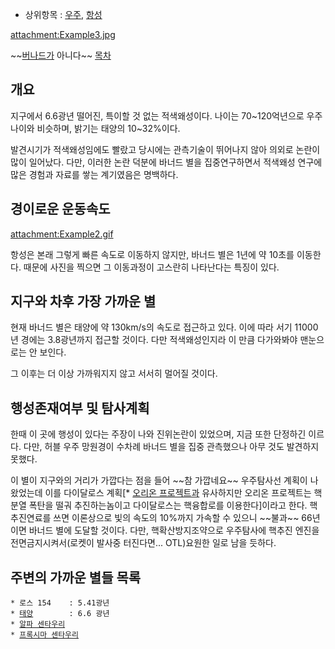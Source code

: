 * 상위항목 : [[우주]], [[항성]]

attachment:Example3.jpg

~~[[버나드]]가 아니다~~
[[목차]]

== 개요 ==
지구에서 6.6광년 떨어진, 특이할 것 없는 적색왜성이다. 나이는 70~120억년으로 우주나이와 비슷하며, 밝기는 태양의 10~32%이다.

발견시기가 적색왜성임에도 빨랐고 당시에는 관측기술이 뛰어나지 않아 의외로 논란이 많이 일어났다. 다만, 이러한 논란 덕분에 바너드 별을 집중연구하면서 적색왜성 연구에 많은 경험과 자료를 쌓는 계기였음은 명백하다.

== 경이로운 운동속도 ==

attachment:Example2.gif

항성은 본래 그렇게 빠른 속도로 이동하지 않지만, 바너드 별은 1년에 약 10초를 이동한다. 때문에 사진을 찍으면 그 이동과정이 고스란히 나타난다는 특징이 있다.

== 지구와 차후 가장 가까운 별 ==

현재 바너드 별은 태양에 약 130km/s의 속도로 접근하고 있다. 이에 따라 서기 11000년 경에는 3.8광년까지 접근할 것이다. 다만 적색왜성인지라 이 만큼 다가와봐야 맨눈으로는 안 보인다.

그 이후는 더 이상 가까워지지 않고 서서히 멀어질 것이다.

== 행성존재여부 및 탐사계획 ==

한때 이 곳에 행성이 있다는 주장이 나와 진위논란이 있었으며, 지금 또한 단정하긴 이르다. 다만, 허블 우주 망원경이 수차례 바너드 별을 집중 관측했으나 아무 것도 발견하지 못했다. 

이 별이 지구와의 거리가 가깝다는 점을 들어 ~~참 가깝네요~~ 우주탐사선 계획이 나왔었는데 이를 다이달로스 계획[* [[오리온 프로젝트]]과 유사하지만 오리온 프로젝트는 핵분열 폭탄을 떨궈 추진하는놈이고 다이달로스는 핵융합로를 이용한다]이라고 한다. 핵추진연료를 쓰면 이론상으로 빛의 속도의 10%까지 가속할 수 있으니 ~~불과~~ 66년이면 바너드 별에 도달할 것이다. 다만, 핵확산방지조약으로 우주탐사에 핵추진 엔진을 전면금지시켜서(로켓이 발사중 터진다면... OTL)요원한 일로 남을 듯하다.

== 주변의 가까운 별들 목록 ==

 * 로스 154    : 5.41광년
 * [[태양]]        : 6.6 광년
 * [[알파 센타우리]] 
 * [[프록시마 센타우리]]

